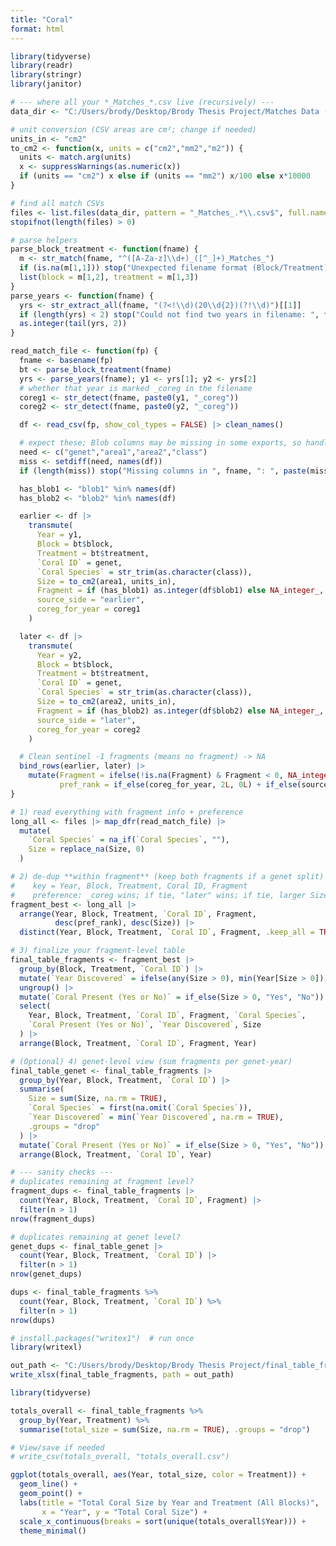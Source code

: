 ```yaml
---
title: "Coral"
format: html
---
```


```r
library(tidyverse)
library(readr)
library(stringr)
library(janitor)

# --- where all your *_Matches_*.csv live (recursively) ---
data_dir <- "C:/Users/brody/Desktop/Brody Thesis Project/Matches Data (NO GEN)"

# unit conversion (CSV areas are cm²; change if needed)
units_in <- "cm2"
to_cm2 <- function(x, units = c("cm2","mm2","m2")) {
  units <- match.arg(units)
  x <- suppressWarnings(as.numeric(x))
  if (units == "cm2") x else if (units == "mm2") x/100 else x*10000
}

# find all match CSVs
files <- list.files(data_dir, pattern = "_Matches_.*\\.csv$", full.names = TRUE, recursive = TRUE)
stopifnot(length(files) > 0)

# parse helpers
parse_block_treatment <- function(fname) {
  m <- str_match(fname, "^([A-Za-z]\\d+)_([^_]+)_Matches_")
  if (is.na(m[1,1])) stop("Unexpected filename format (Block/Treatment): ", fname)
  list(block = m[1,2], treatment = m[1,3])
}
parse_years <- function(fname) {
  yrs <- str_extract_all(fname, "(?<!\\d)(20\\d{2})(?!\\d)")[[1]]
  if (length(yrs) < 2) stop("Could not find two years in filename: ", fname)
  as.integer(tail(yrs, 2))
}

read_match_file <- function(fp) {
  fname <- basename(fp)
  bt <- parse_block_treatment(fname)
  yrs <- parse_years(fname); y1 <- yrs[1]; y2 <- yrs[2]
  # whether that year is marked _coreg in the filename
  coreg1 <- str_detect(fname, paste0(y1, "_coreg"))
  coreg2 <- str_detect(fname, paste0(y2, "_coreg"))

  df <- read_csv(fp, show_col_types = FALSE) |> clean_names()

  # expect these; Blob columns may be missing in some exports, so handle gracefully
  need <- c("genet","area1","area2","class")
  miss <- setdiff(need, names(df))
  if (length(miss)) stop("Missing columns in ", fname, ": ", paste(miss, collapse=", "))

  has_blob1 <- "blob1" %in% names(df)
  has_blob2 <- "blob2" %in% names(df)

  earlier <- df |>
    transmute(
      Year = y1,
      Block = bt$block,
      Treatment = bt$treatment,
      `Coral ID` = genet,
      `Coral Species` = str_trim(as.character(class)),
      Size = to_cm2(area1, units_in),
      Fragment = if (has_blob1) as.integer(df$blob1) else NA_integer_,
      source_side = "earlier",
      coreg_for_year = coreg1
    )

  later <- df |>
    transmute(
      Year = y2,
      Block = bt$block,
      Treatment = bt$treatment,
      `Coral ID` = genet,
      `Coral Species` = str_trim(as.character(class)),
      Size = to_cm2(area2, units_in),
      Fragment = if (has_blob2) as.integer(df$blob2) else NA_integer_,
      source_side = "later",
      coreg_for_year = coreg2
    )

  # Clean sentinel -1 fragments (means no fragment) -> NA
  bind_rows(earlier, later) |>
    mutate(Fragment = ifelse(!is.na(Fragment) & Fragment < 0, NA_integer_, Fragment),
           pref_rank = if_else(coreg_for_year, 2L, 0L) + if_else(source_side == "later", 1L, 0L))
}

# 1) read everything with fragment info + preference
long_all <- files |> map_dfr(read_match_file) |>
  mutate(
    `Coral Species` = na_if(`Coral Species`, ""),
    Size = replace_na(Size, 0)
  )

# 2) de-dup **within fragment** (keep both fragments if a genet split)
#    key = Year, Block, Treatment, Coral ID, Fragment
#    preference: _coreg wins; if tie, "later" wins; if tie, larger Size wins
fragment_best <- long_all |>
  arrange(Year, Block, Treatment, `Coral ID`, Fragment,
          desc(pref_rank), desc(Size)) |>
  distinct(Year, Block, Treatment, `Coral ID`, Fragment, .keep_all = TRUE)

# 3) finalize your fragment-level table
final_table_fragments <- fragment_best |>
  group_by(Block, Treatment, `Coral ID`) |>
  mutate(`Year Discovered` = ifelse(any(Size > 0), min(Year[Size > 0]), NA_integer_)) |>
  ungroup() |>
  mutate(`Coral Present (Yes or No)` = if_else(Size > 0, "Yes", "No")) |>
  select(
    Year, Block, Treatment, `Coral ID`, Fragment, `Coral Species`,
    `Coral Present (Yes or No)`, `Year Discovered`, Size
  ) |>
  arrange(Block, Treatment, `Coral ID`, Fragment, Year)

# (Optional) 4) genet-level view (sum fragments per genet-year)
final_table_genet <- final_table_fragments |>
  group_by(Year, Block, Treatment, `Coral ID`) |>
  summarise(
    Size = sum(Size, na.rm = TRUE),
    `Coral Species` = first(na.omit(`Coral Species`)),
    `Year Discovered` = min(`Year Discovered`, na.rm = TRUE),
    .groups = "drop"
  ) |>
  mutate(`Coral Present (Yes or No)` = if_else(Size > 0, "Yes", "No")) |>
  arrange(Block, Treatment, `Coral ID`, Year)

# --- sanity checks ---
# duplicates remaining at fragment level?
fragment_dups <- final_table_fragments |>
  count(Year, Block, Treatment, `Coral ID`, Fragment) |>
  filter(n > 1)
nrow(fragment_dups)

# duplicates remaining at genet level?
genet_dups <- final_table_genet |>
  count(Year, Block, Treatment, `Coral ID`) |>
  filter(n > 1)
nrow(genet_dups)

```


```r
dups <- final_table_fragments %>%
  count(Year, Block, Treatment, `Coral ID`) %>%
  filter(n > 1)
nrow(dups)

```


```r
# install.packages("writex1")  # run once
library(writexl)

out_path <- "C:/Users/brody/Desktop/Brody Thesis Project/final_table_fragments.xlsx"
write_xlsx(final_table_fragments, path = out_path)

```



```r
library(tidyverse)

totals_overall <- final_table_fragments %>%
  group_by(Year, Treatment) %>%
  summarise(total_size = sum(Size, na.rm = TRUE), .groups = "drop")

# View/save if needed
# write_csv(totals_overall, "totals_overall.csv")

ggplot(totals_overall, aes(Year, total_size, color = Treatment)) +
  geom_line() +
  geom_point() +
  labs(title = "Total Coral Size by Year and Treatment (All Blocks)",
       x = "Year", y = "Total Coral Size") +
  scale_x_continuous(breaks = sort(unique(totals_overall$Year))) +
  theme_minimal()

```
